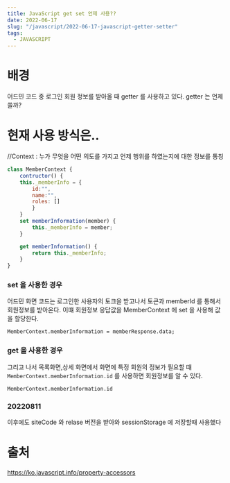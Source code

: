 ```yaml
---
title: JavaScript get set 언제 사용??
date: 2022-06-17
slug: "/javascript/2022-06-17-javascript-getter-setter"
tags:
  - JAVASCRIPT
---
```


# 배경
어드민 코드 중 로그인 회원 정보를 받아올 때 getter 를 사용하고 있다.
getter 는 언제 쓸까?

# 현재 사용 방식은..

//Context : 누가 무엇을 어떤 의도를 가지고 언제 행위를 하였는지에 대한 정보를 통칭

```javascript
class MemberContext {
    contructor() {
    this._memberInfo = {
        id:"",
        name:"",
        roles: []
        }
    }
    set memberInformation(member) {
        this._memberInfo = member;
    }

    get memberInformation() {
        return this._memberInfo;
    }
}

```

### set 을 사용한 경우
어드민 화면 코드는 로그인한 사용자의 토크을 받고나서 토큰과 memberId 를 통해서 회원정보를 받아온다.
이떄 회원정보 응답값을 MemberContext 에 set 을 사용해 값을 할당한다.
```
MemberContext.memberInformation = memberResponse.data;
```
### get 을 사용한 경우
그리고 나서 
목록화면,상세 화면에서 화면에 특정 회원의 정보가 필요할 떄 `MemberContext.memberInformation.id` 를 사용하면 회원정보를 알 수 있다.
```
MemberContext.memberInformation.id
```

### 20220811
이후에도 siteCode 와 relase 버전을 받아와 sessionStorage 에 저장할때 사용했다

# 출처
https://ko.javascript.info/property-accessors
